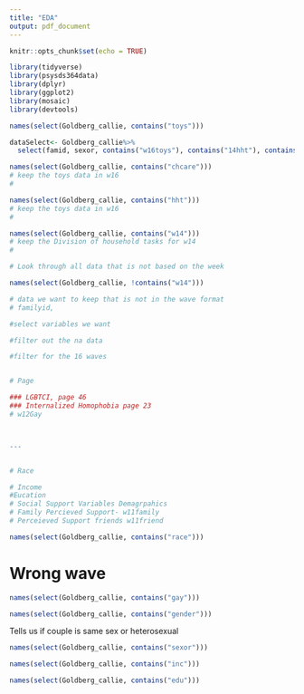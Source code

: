 ```yaml
---
title: "EDA"
output: pdf_document
---
```


```r
knitr::opts_chunk$set(echo = TRUE)
```

```r
library(tidyverse)
library(psysds364data)
library(dplyr)
library(ggplot2)
library(mosaic)
library(devtools)

```

```r
names(select(Goldberg_callie, contains("toys")))

```


```r
dataSelect<- Goldberg_callie%>%
  select(famid, sexor, contains("w16toys"), contains("14hht"), contains("14chcare"))

```

```r
names(select(Goldberg_callie, contains("chcare")))
# keep the toys data in w16
#

```


```r
names(select(Goldberg_callie, contains("hht")))
# keep the toys data in w16
#

```



```r
names(select(Goldberg_callie, contains("w14")))
# keep the Division of household tasks for w14
# 

```

```r
# Look through all data that is not based on the week

names(select(Goldberg_callie, !contains("w14")))
```




```r
# data we want to keep that is not in the wave format
# familyid, 

```


```r
#select variables we want

```

```r

#filter out the na data


```


```r
#filter for the 16 waves



```


```r
# Page

```
```r
### LGBTCI, page 46
### Internalized Homophobia page 23
# w12Gay



---


# Race

# Income
#Eucation
# Social Support Variables Demagrpahics
# Family Percieved Support- w11family
# Perceieved Support friends w11friend

```


```r
names(select(Goldberg_callie, contains("race")))

```





# Wrong wave
```r
names(select(Goldberg_callie, contains("gay")))
```


```r
names(select(Goldberg_callie, contains("gender")))

```

Tells us if couple is same sex or heterosexual
```r
names(select(Goldberg_callie, contains("sexor")))

```

```r
names(select(Goldberg_callie, contains("inc")))

```

```r
names(select(Goldberg_callie, contains("edu")))

```